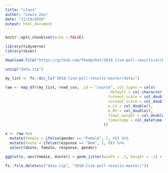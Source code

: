 ```yaml
---
title: "class"
author: "Lewis Zou"
date: "11/19/2019"
output: html_document
---
```


```r
knitr::opts_chunk$set(echo = FALSE)

library(tidyverse)
library(skimr)
```


```r
download.file("https://github.com/TheUpshot/2018-live-poll-results/archive/master.zip", destfile = "data.zip")

unzip("data.zip")

```


```r
my_list <- fs::dir_ls("2018-live-poll-results-master/data/")
  
raw <- map_dfr(my_list, read_csv, .id = "source", col_types = cols(
                                              .default = col_character(),
                                              turnout_scale = col_double(),
                                              turnout_score = col_double(),
                                              w_LV = col_double(),
                                              w_RV = col_double(),
                                              final_weight = col_double(),
                                              timestamp = col_datetime(format = "")
                                            ))


```

```r
x <- raw %>%
  mutate(female = ifelse(gender == "Female", 1, 0)) %>%
  mutate(dvote = ifelse(response == "Dem", 1, 0)) %>%
  select(dvote, female, response, gender)
```

```r
ggplot(x, aes(female, dvote)) + geom_jitter(width = .1, height = .1) + geom_smooth(method = "lm")

```


```r
fs::file_delete(c("data.zip", "2018-live-poll-results-master/"))
```



